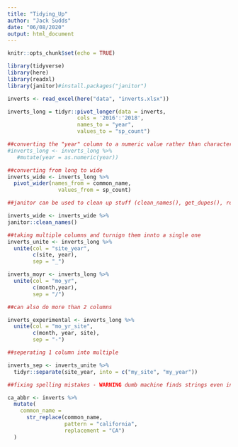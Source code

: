 ```yaml
---
title: "Tidying_Up"
author: "Jack Sudds"
date: "06/08/2020"
output: html_document
---
```


```r
knitr::opts_chunk$set(echo = TRUE)
```

```r
library(tidyverse)
library(here)
library(readxl)
library(janitor)#install.packages("janitor")
```

```r
inverts <- read_excel(here("data", "inverts.xlsx"))
```

```r
inverts_long = tidyr::pivot_longer(data = inverts,
                      cols = '2016':'2018',
                      names_to = "year",
                      values_to = "sp_count")

##converting the "year" column to a numeric value rather than character
#inverts_long <- inverts_long %>%
   #mutate(year = as.numeric(year))

##converting from long to wide
inverts_wide <- inverts_long %>%
  pivot_wider(names_from = common_name,
                values_from = sp_count)
```

```r
##janitor can be used to clean up stuff (clean_names(), get_dupes(), remove_empty() & adorn_*())

inverts_wide <- inverts_wide %>%
janitor::clean_names()

```

```r
##taking multiple columns and turnign them innto a single one
inverts_unite <- inverts_long %>%
  unite(col = "site_year",
        c(site, year),
        sep = "_")

inverts_moyr <- inverts_long %>%
  unite(col = "mo_yr",
        c(month,year),
        sep = "/")

##can also do more than 2 columns

inverts_experimental <- inverts_long %>%
  unite(col = "mo_yr_site",
        c(month, year, site),
        sep = "-")

##seperating 1 column into multiple

inverts_sep <- inverts_unite %>%
  tidyr::separate(site_year, into = c("my_site", "my_year"))

##fixing spelling mistakes - WARNING dumb machine finds strings even in other words

ca_abbr <- inverts %>%
  mutate(
    common_name = 
      str_replace(common_name, 
                  pattern = "california",
                  replacement = "CA")
  )
```

